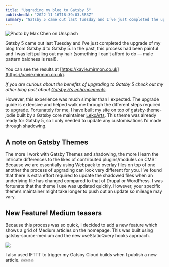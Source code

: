 ```yaml
---
title: "Upgrading my blog to Gatsby 5"
publishedAt: "2022-11-16T18:39:03.583Z"
summary: "Gatsby 5 came out last Tuesday and I’ve just completed the upgrade of my blog from Gatsby 4 to Gatsby 5. In the past, this process had been painful and I was left pulling out my hair (something I…"
---
```


![Photo by [Max Chen](https://unsplash.com/@maxchen2k?utm_source=medium&utm_medium=referral) on [Unsplash](https://unsplash.com?utm_source=medium&utm_medium=referral)](https://cdn-images-1.medium.com/max/8064/0*_FzBgY-wvKa7uLa8)

Gatsby 5 came out last Tuesday and I’ve just completed the upgrade of my blog from Gatsby 4 to Gatsby 5. In the past, this process had been painful and I was left pulling out my hair (something I can’t afford to do — male pattern baldness is real!).

You can see the results at [https://xavie.mirmon.co.uk](https://xavie.mirmon.co.uk).

*If you are curious about the benefits of upgrading to Gatsby 5 check out my other blog post about [Gatsby 5’s enhancements](https://medium.com/xaviemirmon/gatsby-5-is-coming-fast-gets-faster-f515824dc515).*

However, this experience was much simpler than I expected. The upgrade guide is extensive and helped walk me through the different steps required to upgrade. Fortunately for me, I have built my site on top of gatsby-theme-jodie built by a Gatsby core maintainer [LekoArts](undefined). This theme was already ready for Gatsby 5, so I only needed to update any customisations I’d made through shadowing.

## A note on Gatsby Themes

The more I work with Gatsby Themes and shadowing, the more I learn the intricate differences to the likes of contributed plugins/modules on CMS.’ Because we are essentially using Webpack to overlay files on top of one another the process of upgrading can look very different for you. I’ve found that there is extra effort required to update the shadowed files when an underlying file has changed compared to that of Drupal or WordPress. I was fortunate that the theme I use was updated quickly. However, your specific theme’s maintainer might take longer to push out an update so mileage may vary.

## New Feature! Medium teasers

Because this process was so quick, I decided to add a new feature which shows a grid of Medium articles on the homepage. This was built using gatsby-source-medium and the new useStaticQuery hooks approach.

![](https://cdn-images-1.medium.com/max/2152/1*bB8OchIcL0cFQ9hEK1TyIg.png)

I also used IFTTT to trigger my Gatsby Cloud builds when I publish a new article. 🔥🔥🔥🔥
